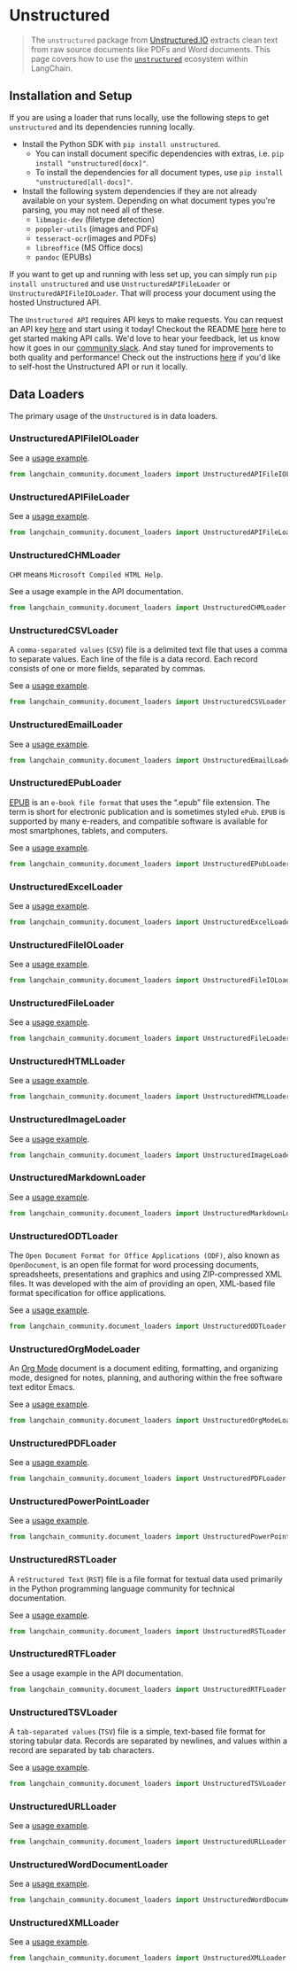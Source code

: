 # Unstructured

>The `unstructured` package from
[Unstructured.IO](https://www.unstructured.io/) extracts clean text from raw source documents like
PDFs and Word documents.
This page covers how to use the [`unstructured`](https://github.com/Unstructured-IO/unstructured)
ecosystem within LangChain.

## Installation and Setup

If you are using a loader that runs locally, use the following steps to get `unstructured` and
its dependencies running locally.

- Install the Python SDK with `pip install unstructured`.
    - You can install document specific dependencies with extras, i.e. `pip install "unstructured[docx]"`.
    - To install the dependencies for all document types, use `pip install "unstructured[all-docs]"`.
- Install the following system dependencies if they are not already available on your system.
  Depending on what document types you're parsing, you may not need all of these.
    - `libmagic-dev` (filetype detection)
    - `poppler-utils` (images and PDFs)
    - `tesseract-ocr`(images and PDFs)
    - `libreoffice` (MS Office docs)
    - `pandoc` (EPUBs)

If you want to get up and running with less set up, you can
simply run `pip install unstructured` and use `UnstructuredAPIFileLoader` or
`UnstructuredAPIFileIOLoader`. That will process your document using the hosted Unstructured API.


The `Unstructured API` requires API keys to make requests.
You can request an API key [here](https://unstructured.io/api-key-hosted) and start using it today!
Checkout the README [here](https://github.com/Unstructured-IO/unstructured-api) here to get started making API calls.
We'd love to hear your feedback, let us know how it goes in our [community slack](https://join.slack.com/t/unstructuredw-kbe4326/shared_invite/zt-1x7cgo0pg-PTptXWylzPQF9xZolzCnwQ).
And stay tuned for improvements to both quality and performance!
Check out the instructions
[here](https://github.com/Unstructured-IO/unstructured-api#dizzy-instructions-for-using-the-docker-image) if you'd like to self-host the Unstructured API or run it locally.


## Data Loaders

The primary usage of the `Unstructured` is in data loaders.

### UnstructuredAPIFileIOLoader

See a [usage example](/docs/integrations/document_loaders/unstructured_file#unstructured-api).

```python
from langchain_community.document_loaders import UnstructuredAPIFileIOLoader
```

### UnstructuredAPIFileLoader

See a [usage example](/docs/integrations/document_loaders/unstructured_file#unstructured-api).

```python
from langchain_community.document_loaders import UnstructuredAPIFileLoader
```

### UnstructuredCHMLoader

`CHM` means `Microsoft Compiled HTML Help`.

See a usage example in the API documentation.

```python
from langchain_community.document_loaders import UnstructuredCHMLoader
```

### UnstructuredCSVLoader

A `comma-separated values` (`CSV`) file is a delimited text file that uses 
a comma to separate values. Each line of the file is a data record. 
Each record consists of one or more fields, separated by commas.

See a [usage example](/docs/integrations/document_loaders/csv#unstructuredcsvloader).

```python
from langchain_community.document_loaders import UnstructuredCSVLoader
```

### UnstructuredEmailLoader

See a [usage example](/docs/integrations/document_loaders/email).

```python
from langchain_community.document_loaders import UnstructuredEmailLoader
```

### UnstructuredEPubLoader

[EPUB](https://en.wikipedia.org/wiki/EPUB) is an `e-book file format` that uses 
the “.epub” file extension. The term is short for electronic publication and 
is sometimes styled `ePub`. `EPUB` is supported by many e-readers, and compatible 
software is available for most smartphones, tablets, and computers.

See a [usage example](/docs/integrations/document_loaders/epub).

```python
from langchain_community.document_loaders import UnstructuredEPubLoader
```

### UnstructuredExcelLoader

See a [usage example](/docs/integrations/document_loaders/microsoft_excel).

```python
from langchain_community.document_loaders import UnstructuredExcelLoader
```

### UnstructuredFileIOLoader

See a [usage example](/docs/integrations/document_loaders/google_drive#passing-in-optional-file-loaders).

```python
from langchain_community.document_loaders import UnstructuredFileIOLoader
```

### UnstructuredFileLoader

See a [usage example](/docs/integrations/document_loaders/unstructured_file).


```python
from langchain_community.document_loaders import UnstructuredFileLoader
```

### UnstructuredHTMLLoader

See a [usage example](/docs/how_to/document_loader_html).

```python
from langchain_community.document_loaders import UnstructuredHTMLLoader
```

### UnstructuredImageLoader

See a [usage example](/docs/integrations/document_loaders/image).

```python
from langchain_community.document_loaders import UnstructuredImageLoader
```

### UnstructuredMarkdownLoader

See a [usage example](/docs/integrations/vectorstores/starrocks).

```python
from langchain_community.document_loaders import UnstructuredMarkdownLoader
```

### UnstructuredODTLoader

The `Open Document Format for Office Applications (ODF)`, also known as `OpenDocument`, 
is an open file format for word processing documents, spreadsheets, presentations 
and graphics and using ZIP-compressed XML files. It was developed with the aim of 
providing an open, XML-based file format specification for office applications.

See a [usage example](/docs/integrations/document_loaders/odt).

```python
from langchain_community.document_loaders import UnstructuredODTLoader
```

### UnstructuredOrgModeLoader

An [Org Mode](https://en.wikipedia.org/wiki/Org-mode) document is a document editing, formatting, and organizing mode, designed for notes, planning, and authoring within the free software text editor Emacs.

See a [usage example](/docs/integrations/document_loaders/org_mode).

```python
from langchain_community.document_loaders import UnstructuredOrgModeLoader
```

### UnstructuredPDFLoader

See a [usage example](/docs/how_to/document_loader_pdf#using-unstructured).

```python
from langchain_community.document_loaders import UnstructuredPDFLoader
```

### UnstructuredPowerPointLoader

See a [usage example](/docs/integrations/document_loaders/microsoft_powerpoint).

```python
from langchain_community.document_loaders import UnstructuredPowerPointLoader
```

### UnstructuredRSTLoader

A `reStructured Text` (`RST`) file is a file format for textual data 
used primarily in the Python programming language community for technical documentation.

See a [usage example](/docs/integrations/document_loaders/rst).

```python
from langchain_community.document_loaders import UnstructuredRSTLoader
```

### UnstructuredRTFLoader

See a usage example in the API documentation.

```python
from langchain_community.document_loaders import UnstructuredRTFLoader
```

### UnstructuredTSVLoader

A `tab-separated values` (`TSV`) file is a simple, text-based file format for storing tabular data.
Records are separated by newlines, and values within a record are separated by tab characters.

See a [usage example](/docs/integrations/document_loaders/tsv).

```python
from langchain_community.document_loaders import UnstructuredTSVLoader
```

### UnstructuredURLLoader

See a [usage example](/docs/integrations/document_loaders/url).

```python
from langchain_community.document_loaders import UnstructuredURLLoader
```

### UnstructuredWordDocumentLoader

See a [usage example](/docs/integrations/document_loaders/microsoft_word#using-unstructured).

```python
from langchain_community.document_loaders import UnstructuredWordDocumentLoader
```

### UnstructuredXMLLoader

See a [usage example](/docs/integrations/document_loaders/xml).

```python
from langchain_community.document_loaders import UnstructuredXMLLoader
```

